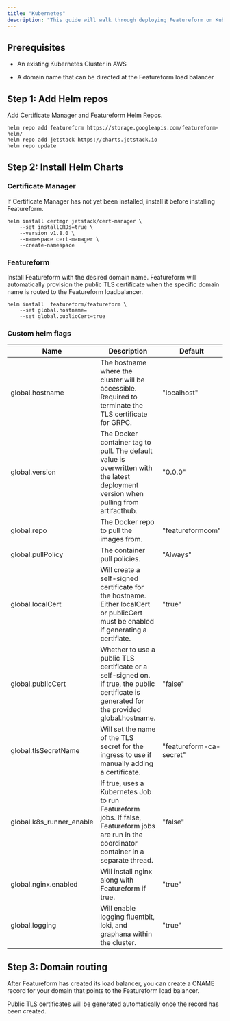 ```yaml
---
title: "Kubernetes"
description: "This guide will walk through deploying Featureform on Kubernetes. The Featureform ingress currently supports AWS load balancers."
---
```


## Prerequisites

* An existing Kubernetes Cluster in AWS

* A domain name that can be directed at the Featureform load balancer

## Step 1: Add Helm repos

Add Certificate Manager and Featureform Helm Repos.

```
helm repo add featureform https://storage.googleapis.com/featureform-helm/ 
helm repo add jetstack https://charts.jetstack.io 
helm repo update
```

## Step 2: Install Helm Charts

### Certificate Manager

If Certificate Manager has not yet been installed, install it before installing Featureform.

```
helm install certmgr jetstack/cert-manager \
    --set installCRDs=true \
    --version v1.8.0 \
    --namespace cert-manager \
    --create-namespace
```

### Featureform

Install Featureform with the desired domain name. Featureform will automatically provision the public TLS certificate when the specific domain name is routed to the Featureform loadbalancer.

```
helm install  featureform/featureform \
    --set global.hostname=
    --set global.publicCert=true
```

### Custom helm flags

| Name                       | Description                                                                                                                                   | Default                 |
| -------------------------- | --------------------------------------------------------------------------------------------------------------------------------------------- | ----------------------- |
| global.hostname            | The hostname where the cluster will be accessible. Required to terminate the TLS certificate for GRPC.                                        | "localhost"             |
| global.version             | The Docker container tag to pull. The default value is overwritten with the latest deployment version when pulling from artifacthub.          | "0.0.0"                 |
| global.repo                | The Docker repo to pull the images from.                                                                                                      | "featureformcom"        |
| global.pullPolicy          | The container pull policies.                                                                                                                  | "Always"                |
| global.localCert           | Will create a self-signed certificate for the hostname. Either localCert or publicCert must be enabled if generating a certifiate.            | "true"                  |
| global.publicCert          | Whether to use a public TLS certificate or a self-signed on. If true, the public certificate is generated for the provided global.hostname.   | "false"                 |
| global.tlsSecretName       | Will set the name of the TLS secret for the ingress to use if manually adding a certificate.                                                  | "featureform-ca-secret" |
| global.k8s\_runner\_enable | If true, uses a Kubernetes Job to run Featureform jobs. If false, Featureform jobs are run in the coordinator container in a separate thread. | "false"                 |
| global.nginx.enabled       | Will install nginx along with Featureform if true.                                                                                            | "true"                  |
| global.logging             | Will enable logging fluentbit, loki, and graphana within the cluster.                                                                         | "true"                  |

## Step 3: Domain routing

After Featureform has created its load balancer, you can create a CNAME record for your domain that points to the Featureform load balancer.

Public TLS certificates will be generated automatically once the record has been created.